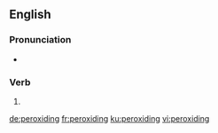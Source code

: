 ==English==

===Pronunciation===
* {{rhymes|aɪdɪŋ|lang=en}}

===Verb===
{{head|en|present participle}}

# {{present participle of|peroxide|lang=en|nocat=1}}

[[de:peroxiding]]
[[fr:peroxiding]]
[[ku:peroxiding]]
[[vi:peroxiding]]